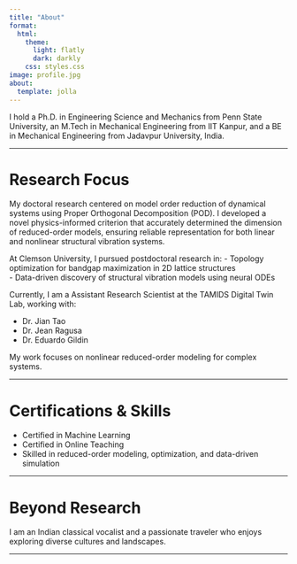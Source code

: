```yaml
---
title: "About"
format:
  html:
    theme:
      light: flatly
      dark: darkly
    css: styles.css
image: profile.jpg
about:
  template: jolla
---
```


I hold a Ph.D. in Engineering Science and Mechanics from Penn State University, an M.Tech in Mechanical Engineering from IIT Kanpur, and a BE in Mechanical Engineering from Jadavpur University, India.

------------------------------------------------------------------------

# Research Focus

My doctoral research centered on model order reduction of dynamical systems using Proper Orthogonal Decomposition (POD). I developed a novel physics-informed criterion that accurately determined the dimension of reduced-order models, ensuring reliable representation for both linear and nonlinear structural vibration systems.

At Clemson University, I pursued postdoctoral research in: - Topology optimization for bandgap maximization in 2D lattice structures\
- Data-driven discovery of structural vibration models using neural ODEs

Currently, I am a Assistant Research Scientist at the TAMIDS Digital Twin Lab, working with:

-   Dr. Jian Tao\
-   Dr. Jean Ragusa\
-   Dr. Eduardo Gildin

My work focuses on nonlinear reduced-order modeling for complex systems.

------------------------------------------------------------------------

# Certifications & Skills

-   Certified in Machine Learning
-   Certified in Online Teaching
-   Skilled in reduced-order modeling, optimization, and data-driven simulation

------------------------------------------------------------------------

# Beyond Research

I am an Indian classical vocalist and a passionate traveler who enjoys exploring diverse cultures and landscapes.

------------------------------------------------------------------------

```{=html}
<style>

/* Ensure paragraphs, headings, and lists are left-aligned */
h1, h2, h3, h4, h5, h6, ul, ol {
  text-align: left !important;
}

/* Remove Bootstrap's default centering */
.container, .main-content {
  text-align: left !important;
}

/* Optional: Fix alignment for specific sections */
#about, #research-focus, #certifications {
  text-align: left !important;
}
</style>
```

